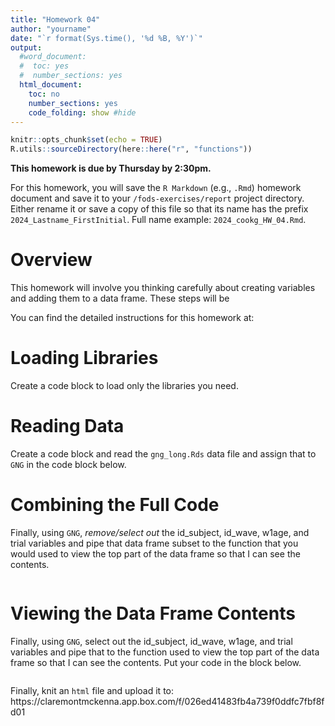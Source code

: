 ```yaml
---
title: "Homework 04"
author: "yourname"
date: "`r format(Sys.time(), '%d %B, %Y')`"
output:
  #word_document:
  #  toc: yes
  #  number_sections: yes
  html_document:
    toc: no
    number_sections: yes
    code_folding: show #hide
---
```


```r
knitr::opts_chunk$set(echo = TRUE)
R.utils::sourceDirectory(here::here("r", "functions"))
```

**This homework is due by Thursday by 2:30pm.**

For this homework, you will save the `R Markdown` (e.g., `.Rmd`) homework document and save it to your `/fods-exercises/report` project directory. Either rename it or save a copy of this file so that its name has the prefix `2024_Lastname_FirstInitial`. Full name example: `2024_cookg_HW_04.Rmd`. 



# **Overview**

This homework will involve you thinking carefully about creating variables and adding them to a data frame. These steps will be 

You can find the detailed instructions for this homework at:  

# **Loading Libraries**

Create a code block to load only the libraries you need. 




# **Reading Data**

Create a code block and read the `gng_long.Rds` data file and assign that to `GNG` in the code block below. 




# **Combining the Full Code**

Finally, using `GNG`, *remove/select out* the id_subject, id_wave, w1age, and trial variables and pipe that data frame subset to the function that you would used to view the top part of the data frame so that I can see the contents. 


```r


```


# **Viewing the Data Frame Contents**

Finally, using `GNG`, select out the id_subject, id_wave, w1age, and trial variables and pipe that to the function used to view the top part of the data frame so that I can see the contents. Put your code in the block below.

```r

```


Finally, knit an `html` file and upload it to: https://claremontmckenna.app.box.com/f/026ed41483fb4a739f0ddfc7fbf8fd01
